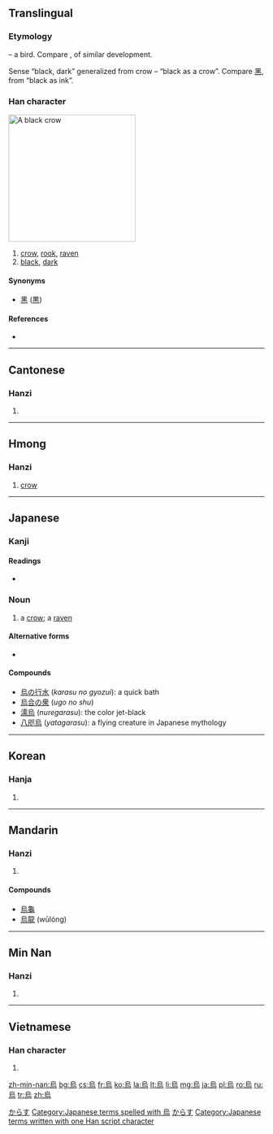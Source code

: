 {{also|乌|鳥}}
==Translingual==
{{Hani-forms|[[乌]]|烏}}

===Etymology===
{{liushu|p}} – a bird. Compare {{term|鳥||bird|sc=Hani}}, of similar development.

Sense “black, dark” generalized from crow – “black as a crow”. Compare [[黑]], from “black as ink”.

===Han character===
[[File:PikiWiki Israel 7236 Geography of Israel.JPG|thumb|250px|A black crow]]
{{Han char|rn=86|rad=火|as=06|sn=10|four=2732<sub>7</sub>|canj=竹口卜火 (HRYF)}}

# [[crow]], [[rook]], [[raven]]
# [[black]], [[dark]]

====Synonyms====
* [[黑]] ([[黒]])

====References====
* {{Han ref|kx=0670.010|dkj=18998|dj=1079.020|hdz=32202.030|uh=70CF|ud=28879|bh=AF51|bd=44881}}

----

==Cantonese==

===Hanzi===
{{yue-hanzi|jyut=|y=wu1|sim=乌}}

# {{defn|lang=yue|sort=火06}}

----

==Hmong==

===Hanzi===
{{cmn-hanzi|hmn|}}

# [[crow]]

----

==Japanese==

===Kanji===
{{ja-kanji|grade=|rs=火06}}

====Readings====
* {{ja-readings|on=[[う]] (''u''), [[お]] (''o'') , from  [[を]] (''wo''), [[え]] (''e'')|kun=[[からす]] (''karasu''), [[いずくんぞ]] (''izukunzo'')}}

===Noun===
{{ja-noun|k|hira=からす|rom=karasu|kata=カラス}}

# a [[crow]]; a [[raven]]

====Alternative forms====
* {{l|ja|鴉}}

====Compounds====
* [[烏の行水]] (''karasu no gyozui''): a quick bath
* [[烏合の衆]] (''ugo no shu'')
* [[濡烏]] (''nuregarasu''): the color jet-black
* [[八咫烏]] (''yatagarasu''): a flying creature in Japanese mythology

[[Category:1000 Japanese basic words|からす]]
[[Category:Japanese terms spelled with 烏]]
[[Category:ja:Birds|からす]]
[[Category:Japanese terms written with one Han script character]]

----

==Korean==

===Hanja===
{{ko-hanja|hangeul=오|eumhun=|rv=o|mr=o|y=o}}

# {{defn|lang=ko|sort=火06}}

----

==Mandarin==

===Hanzi===
{{cmn-hanzi|sim=乌|pin=[[wū]] ([[wu1]])|wg=wu<sup>1</sup>}}

# {{defn|lang=cmn|sort=火06}}

====Compounds====
* [[烏龜]]
* [[烏龍]] (wūlóng)

----

==Min Nan==

===Hanzi===
{{nan-hanzi|poj=o͘, io}}

# {{defn|lang=nan}}

----

==Vietnamese==

===Han character===
{{vi-hantu|[[ô]], [[o]]|rs=火06}}

# {{defn|lang=vi|sort=火06}}

[[zh-min-nan:烏]]
[[bg:烏]]
[[cs:烏]]
[[fr:烏]]
[[ko:烏]]
[[la:烏]]
[[lt:烏]]
[[li:烏]]
[[mg:烏]]
[[ja:烏]]
[[pl:烏]]
[[ro:烏]]
[[ru:烏]]
[[tr:烏]]
[[zh:烏]]